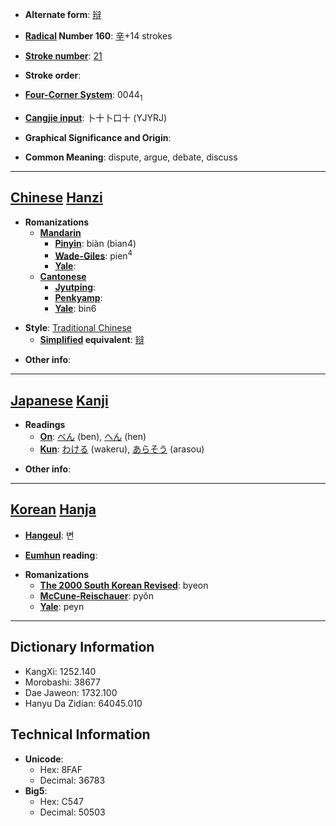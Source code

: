 * '''Alternate form''': [[辩]]

* '''[[Wiktionary:Chinese radical index| Radical]] Number 160''': [[Wiktionary:Chinese radical index 辛|辛]]+14 strokes

* '''[[Wiktionary:Chinese total strokes index|Stroke number]]''': [[Wiktionary:Chinese total strokes index 21|21]]

* '''Stroke order''': 

* '''[[Wiktionary:Chinese four corner index|Four-Corner System]]''': 0044<sub>1</sub>

* '''[[Wiktionary:Chinese Cangjie index|Cangjie input]]''': 卜十卜口十 (YJYRJ)

* '''Graphical Significance and Origin''': 

* '''Common Meaning''': dispute, argue, debate, discuss

----

== [[Chinese]] [[Hanzi]] ==

* '''Romanizations'''
** '''[[Mandarin]]'''
*** '''[[Pinyin]]''': biàn (bian4)
*** '''[[Wade-Giles]]''': pien<sup>4</sup>
*** '''[[Yale]]''': 
** '''[[Cantonese]]'''
*** '''[[Jyutping]]''':
*** '''[[Penkyamp]]''': 
*** '''[[Yale]]''': bin6

* '''Style''': [[Traditional Chinese]] 
** '''[[Simplified Chinese|Simplified]] equivalent''': [[辩]]

* '''Other info''': 

----

== [[Japanese]] [[Kanji]] ==

* '''Readings'''
** '''[[On]]''': [[べん]] (ben), [[へん]] (hen)
** '''[[Kun]]''': [[わける]] (wakeru), [[あらそう]] (arasou)

* '''Other info''':  

----

== [[Korean]] [[Hanja]] ==

* '''[[Hangeul]]''': 변

* '''[[Eumhun]] reading''': 

* '''Romanizations'''
** '''[[The 2000 South Korean Revised Romanization|The 2000 South Korean Revised]]''': byeon
** '''[[McCune-Reischauer]]''': pyŏn
** '''[[Yale]]''': peyn

----

== Dictionary Information ==

* KangXi: 1252.140
* Morobashi: 38677
* Dae Jaweon: 1732.100
* Hanyu Da Zidian: 64045.010

== Technical Information ==

* '''Unicode''':
** Hex: 8FAF
** Decimal: 36783
* '''Big5''':
** Hex: C547
** Decimal: 50503
